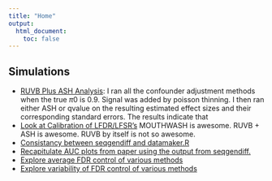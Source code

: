 ```yaml
---
title: "Home"
output:
  html_document:
    toc: false
---
```


## Simulations

* [RUVB Plus ASH Analysis](ruvb_plus_ash.html): I ran all the confounder adjustment methods when the true $\pi0$ is 0.9. Signal was added by poisson thinning. I then ran either ASH or qvalue on the resulting estimated effect sizes and their corresponding standard errors. The results indicate that
* [Look at Calibration of LFDR/LFSR's](ruvb_lfsr.html) MOUTHWASH is awesome. RUVB + ASH is awesome. RUVB by itself is not so awesome.
* [Consistancy between seqgendiff and datamaker.R](compare_dg_seqgendiff.html)
* [Recapitulate AUC plots from paper using the output from seqgendiff.](initial_pvalue_eda.html)
* [Explore average FDR control of various methods](fdr_control.html)
* [Explore variability of FDR control of various methods](fdp_variability.html)



[rmarkdown]: http://rmarkdown.rstudio.com/rmarkdown_websites.htm
[rstudio]: https://www.rstudio.com/products/rstudio/download/preview/
